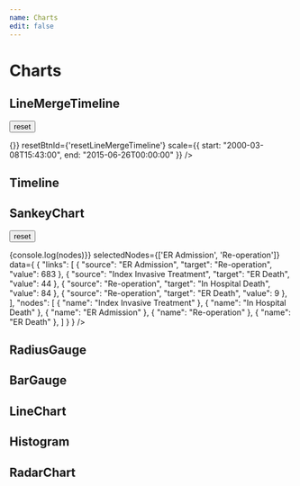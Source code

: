 ```yaml
---
name: Charts
edit: false
---
```




# Charts
## LineMergeTimeline

<button id="resetLineMergeTimeline">reset</button>

<Playground>
  <div style={{overflow: 'hidden', overflowX: 'scroll'}}>
    <LineMergeTimeline 
    timeData={[
      {
        "dataPoints": [
          {
            startTime: "2000-03-08T15:43:00",
            endTime: "2000-03-09T13:51:00"
          },
          {
            startTime: "2000-03-09T13:52:00",
            endTime: "2000-03-11T13:52:00"
          },
          {
            startTime: "2000-03-17T09:00:00",
            endTime: "2000-03-17T09:00:00"
          },
          {
            startTime: "2000-04-11T09:30:00",
            endTime: "2000-04-11T09:30:00"
          },
          {
            startTime: "2000-05-12T10:15:00",
            endTime: "2000-05-12T10:15:00"
          },
          {
            startTime: "2000-07-14T09:15:00",
            endTime: "2000-07-14T09:15:00"
          },
          {
            startTime: "2000-09-26T11:01:00",
            endTime: "2000-09-26T11:01:00"
          },
          {
            startTime: "2001-02-02T09:00:00",
            endTime: "2001-02-02T09:00:00"
          },
          {
            startTime: "2001-04-20T09:00:00",
            endTime: "2001-04-20T09:00:00"
          },
          {
            startTime: "2001-07-13T09:00:00",
            endTime: "2001-07-13T09:00:00"
          },
          {
            startTime: "2001-10-12T09:00:00",
            endTime: "2001-10-12T09:00:00"
          },
          {
            startTime: "2002-01-04T09:15:00",
            endTime: "2002-01-04T09:15:00"
          },
          {
            startTime: "2002-04-10T16:00:00",
            endTime: "2002-04-10T16:00:00"
          },
          {
            startTime: "2002-07-20T20:36:00",
            endTime: "2002-07-20T21:40:00"
          },
          {
            startTime: "2002-09-06T13:40:00",
            endTime: "2002-09-06T13:40:00"
          }
        ],
        "label": [
          "a"
        ],
        "order": 0
      },
      {
        "dataPoints": [],
        "label": [
          "b"
        ],
        "order": 1
      },
      {
        "dataPoints": [
          {
            "startTime": "2015-06-26T00:00:00",
            "endTime": "2015-06-26T00:00:00"
          }
        ],
        "label": [
          "c"
        ],
        "order": 2
      },
      {
        "dataPoints": [
          {
            startTime: "2000-03-09T00:00:00",
            endTime: "2000-04-10T00:00:00"
          },
          {
            startTime: "2000-05-12T00:00:00",
            endTime: "2000-07-11T00:00:00"
          },
          {
            startTime: "2000-07-14T00:00:00",
            endTime: "2000-09-12T00:00:00"
          },
          {
            startTime: "2000-09-26T00:00:00",
            endTime: "2000-10-26T00:00:00"
          },
          {
            startTime: "2001-02-02T00:00:00",
            endTime: "2001-06-19T00:00:00"
          },
          {
            startTime: "2001-07-13T00:00:00",
            endTime: "2001-09-11T00:00:00"
          },
          {
            startTime: "2001-10-12T00:00:00",
            endTime: "2002-03-05T00:00:00"
          },
          {
            startTime: "2002-04-10T00:00:00",
            endTime: "2002-07-09T00:00:00"
          },
          {
            startTime: "2002-09-06T00:00:00",
            endTime: "2002-12-05T00:00:00"
          }
        ],
        "label": [
          "d"
        ],
        "order": 3
      },
    ]}
    lineData={{
      "xaxis": [
        "2013-04-11T00:00:00",
        "2013-06-13T00:00:00",
        "2013-11-28T00:00:00",
        "2014-01-13T00:00:00",
        "2014-04-01T00:00:00",
        "2014-04-12T00:00:00",
        "2014-06-09T00:00:00",
        "2014-12-01T00:00:00",
        "2015-02-02T00:00:00",
        "2015-02-06T00:00:00",
        "2015-06-01T00:00:00",
        "2015-11-23T00:00:00",
        "2016-03-08T00:00:00",
        "2016-04-07T00:00:00",
        "2016-05-20T00:00:00",
        "2016-11-21T00:00:00"
      ],
      "data": [
        {
          "name": "yaxis",
          "data": [
            0.58 ,
            0.0 ,
            0.02 ,
            0.32 ,
            0.026 ,
            1.0 ,
            0.04 ,
            0.005 ,
            0.09 ,
            0.19 ,
            0.76 ,
            0.90 ,
            0.19 ,
            0.16 ,
            0.01 ,
            0.03 
          ]
        }
      ]
    }}
    chartWidth={1200}
    chartHeight={835}
    brushEvent={() => {}}
    resetBtnId={'resetLineMergeTimeline'}
    scale={{
      start: "2000-03-08T15:43:00",
      end: "2015-06-26T00:00:00"
    }}
    />
  </div>

 
</Playground>

## Timeline
<Playground>
  <div style={{overflow: 'hidden', overflowX: 'scroll'}}>
    <Timeline 
      data={[
        {
          "dataPoints": [
            {
              startTime: "2000-03-08T15:43:00",
              endTime: "2000-03-09T13:51:00"
            },
            {
              startTime: "2000-03-09T13:52:00",
              endTime: "2000-03-11T13:52:00"
            },
            {
              startTime: "2000-03-17T09:00:00",
              endTime: "2000-03-17T09:00:00"
            },
            {
              startTime: "2000-04-11T09:30:00",
              endTime: "2000-04-11T09:30:00"
            },
            {
              startTime: "2000-05-12T10:15:00",
              endTime: "2000-05-12T10:15:00"
            },
            {
              startTime: "2000-07-14T09:15:00",
              endTime: "2000-07-14T09:15:00"
            },
            {
              startTime: "2000-09-26T11:01:00",
              endTime: "2000-09-26T11:01:00"
            },
            {
              startTime: "2001-02-02T09:00:00",
              endTime: "2001-02-02T09:00:00"
            },
            {
              startTime: "2001-04-20T09:00:00",
              endTime: "2001-04-20T09:00:00"
            },
            {
              startTime: "2001-07-13T09:00:00",
              endTime: "2001-07-13T09:00:00"
            },
            {
              startTime: "2001-10-12T09:00:00",
              endTime: "2001-10-12T09:00:00"
            },
            {
              startTime: "2002-01-04T09:15:00",
              endTime: "2002-01-04T09:15:00"
            },
            {
              startTime: "2002-04-10T16:00:00",
              endTime: "2002-04-10T16:00:00"
            },
            {
              startTime: "2002-07-20T20:36:00",
              endTime: "2002-07-20T21:40:00"
            },
            {
              startTime: "2002-09-06T13:40:00",
              endTime: "2002-09-06T13:40:00"
            }
          ],
          "label": [
            "a"
          ],
          "order": 0
        },
        {
          "dataPoints": [],
          "label": [
            "b"
          ],
          "order": 1
        },
        {
          "dataPoints": [
            {
              "startTime": "2015-06-26T00:00:00",
              "endTime": "2015-06-26T00:00:00"
            }
          ],
          "label": [
            "c"
          ],
          "order": 2
        },
        {
          "dataPoints": [
            {
              startTime: "2000-03-09T00:00:00",
              endTime: "2000-04-10T00:00:00"
            },
            {
              startTime: "2000-05-12T00:00:00",
              endTime: "2000-07-11T00:00:00"
            },
            {
              startTime: "2000-07-14T00:00:00",
              endTime: "2000-09-12T00:00:00"
            },
            {
              startTime: "2000-09-26T00:00:00",
              endTime: "2000-10-26T00:00:00"
            },
            {
              startTime: "2001-02-02T00:00:00",
              endTime: "2001-06-19T00:00:00"
            },
            {
              startTime: "2001-07-13T00:00:00",
              endTime: "2001-09-11T00:00:00"
            },
            {
              startTime: "2001-10-12T00:00:00",
              endTime: "2002-03-05T00:00:00"
            },
            {
              startTime: "2002-04-10T00:00:00",
              endTime: "2002-07-09T00:00:00"
            },
            {
              startTime: "2002-09-06T00:00:00",
              endTime: "2002-12-05T00:00:00"
            }
          ],
          "label": [
            "d"
          ],
          "order": 3
        },
      ]}
    />
  </div>
</Playground>

## SankeyChart

<button id="resetSankeyChart">reset</button>

<Playground>
  <div style={{overflow: 'hidden', overflowX: 'scroll'}}>
    <SankeyChart
      resetBtnId={"resetSankeyChart"}
      onChange={(nodes) => {console.log(nodes)}}
      selectedNodes={['ER Admission', 'Re-operation']}
      data={
        {
          "links": [
            {
              "source": "ER Admission", 
              "target": "Re-operation", 
              "value": 683
            }, 
            {
              "source": "Index Invasive Treatment", 
              "target": "ER Death", 
              "value": 44
            }, 
            {
              "source": "Re-operation", 
              "target": "In Hospital Death", 
              "value": 84
            }, 
            {
              "source": "Re-operation", 
              "target": "ER Death", 
              "value": 9
            },
          ], 
          "nodes": [
            {
              "name": "Index Invasive Treatment"
            }, 
            {
              "name": "In Hospital Death"
            }, 
            {
              "name": "ER Admission"
            }, 
            {
              "name": "Re-operation"
            }, 
            {
              "name": "ER Death"
            },
          ]
        }
      }
    />
  </div>
</Playground>

## RadiusGauge

<Playground>
   <RadiusGauge 
    width={300}
    height={200}
    score={0.2}
  />
</Playground>

## BarGauge

<Props of={BarGauge} />

<Playground>
   <BarGauge 
    score={20}
  />
</Playground>


## LineChart
<Playground>
  <LineChart
    title={'test'}
    width={'850'}
    height={'400'}
    data={[
      {
        "name": "value",
        "data": [
          0.36,
          0.9,
        ]
      }
    ]}
    xAxisCategory={[
      "2030-06-26",
      "2032-07-11",
    ]}
    xAxisTitle={'Date'}
    xAxisTitleAlign={'middle'}
    yAxisTitle={'value'}
    yAxisTitleAlign={'middle'}  
  >
  </LineChart>
</Playground>

## Histogram
<Playground>
  <div style={{overflow: 'hidden', overflowX: 'scroll'}}>
    <Histogram 
      title='histogram title'
      data={{
        avgRisk: 0.34,
        patientRisk: 0.45,
        risks: [
          0.11, 0.12, 0.13, 0.14, 0.15, 0.16, 0.17, 0.18, 0.19, 
          0.21, 0.22, 0.23, 0.24, 0.25, 0.26, 0.27, 0.28,
          0.31, 0.32, 0.33, 0.34, 0.35, 0.36, 0.37,
          0.41, 0.42, 0.43, 0.44, 0.45, 0.46, 
          0.51, 0.52, 0.53, 0.54, 0.55, 
          0.61, 0.62, 0.63, 0.64,
          0.71, 0.72, 0.73,
          0.81, 0.82,
          0.9
        ]
      }
      }
    />
  </div>
</Playground>

## RadarChart
<Playground>
  <div style={{overflow: 'hidden', overflowX: 'scroll'}}>
    <RadarChart 
      width={700} 
      height={650}
      radarCategory={[
        "visit_info",
        "visit_history",
        "lab",
        "echo",
        "drug",
        "spect",
        "demo",
        "comorbidity",
        "cabgpci",
        "vitalsign"
      ]}
      groupData={[
        0.1767,
        0.21289999999999998,
        0.2940999999999999,
        0.15789999999999998,
        0.12090000000000001,
        0.0344,
        0.0012,
        0.0016,
        0,
        0 
      ]}
      patientData={[
        0.8091,
        0.12,
        0.0367,
        0.0342,
        0,
        0,
        0,
        0,
        0,
        0
      ]} 
    />
  </div>
</Playground>